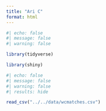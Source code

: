 ```yaml
---
title: "Ari C"
format: html
---
```


```r
#| echo: false
#| message: false
#| warning: false

library(tidyverse)

library(shiny)

```

```r
#| echo: false
#| message: false
#| warning: false
#| results: hide

read_csv("../../data/wcmatches.csv")
```
